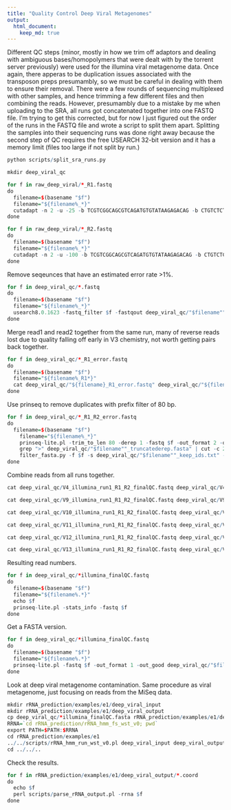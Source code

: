 ```yaml
---
title: "Quality Control Deep Viral Metagenomes"
output:
  html_document:
    keep_md: true
---
```


Different QC steps (minor, mostly in how we trim off adaptors and dealing with ambiguous bases/homopolymers that were dealt with by the torrent server previously) were used for the illumina viral metagenome data. Once again, there apperas to be duplication issues associated with the transposon preps presumambly, so we must be careful in dealing with them to ensure their removal. There were a few rounds of sequencing multiplexed with other samples, and hence trimming a few different files and then combining the reads. However, presumambly due to a mistake by me when uploading to the SRA, all runs got concatenated together into one FASTQ file. I'm trying to get this corrected, but for now I just figured out the order of the runs in the FASTQ file and wrote a script to split them apart. Splitting the samples into their sequencing runs was done right away because the second step of QC requires the free USEARCH 32-bit version and it has a memory limit (files too large if not split by run.)


```r
python scripts/split_sra_runs.py
```

```r
mkdir deep_viral_qc

for f in raw_deep_viral/*_R1.fastq
do
  filename=$(basename "$f")
  filename="${filename%_*}"
  cutadapt -n 2 -u -25 -b TCGTCGGCAGCGTCAGATGTGTATAAGAGACAG -b CTGTCTCTTATACACATCTGACGCTGCCGACGA -b GTCTCGTGGGCTCGGAGATGTGTATAAGAGACAG -b CTGTCTCTTATACACATCTCCGAGCCCACGAGAC -b AGATGTGTATAAGAGACAG -b CTGTCTCTTATACACATCT -o deep_viral_qc/"$filename""_R1_trim.fastq" $f
done

for f in raw_deep_viral/*_R2.fastq
do
  filename=$(basename "$f")
  filename="${filename%_*}"
  cutadapt -n 2 -u -100 -b TCGTCGGCAGCGTCAGATGTGTATAAGAGACAG -b CTGTCTCTTATACACATCTGACGCTGCCGACGA -b GTCTCGTGGGCTCGGAGATGTGTATAAGAGACAG -b CTGTCTCTTATACACATCTCCGAGCCCACGAGAC -b AGATGTGTATAAGAGACAG -b CTGTCTCTTATACACATCT -o deep_viral_qc/"$filename""_R2_trim.fastq" $f
done

```

Remove seqeunces that have an estimated error rate >1%.

```r
for f in deep_viral_qc/*.fastq
do
  filename=$(basename "$f")
  filename="${filename%_*}"
  usearch8.0.1623 -fastq_filter $f -fastqout deep_viral_qc/"$filename""_error.fastq" -fastq_maxns 1 -fastq_maxee_rate 0.01 -fastq_minlen 80
done
```

Merge read1 and read2 together from the same run, many of reverse reads lost due to quality falling off early in V3 chemistry, not worth getting pairs back together.

```r
for f in deep_viral_qc/*_R1_error.fastq
do
  filename=$(basename "$f")
  filename="${filename%_R1*}"
  cat deep_viral_qc/"${filename}_R1_error.fastq" deep_viral_qc/"${filename}_R2_error.fastq" > deep_viral_qc/"${filename}_R1_R2_error.fastq"
done
```

Use prinseq to remove duplicates with prefix filter of 80 bp.

```r
for f in deep_viral_qc/*_R1_R2_error.fastq
do
  filename=$(basename "$f")
	filename="${filename%_*}"
	prinseq-lite.pl -trim_to_len 80 -derep 1 -fastq $f -out_format 2 -out_good deep_viral_qc/"$filename""_truncatederep"
	grep ">" deep_viral_qc/"$filename""_truncatederep.fasta" | cut -c 2- > deep_viral_qc/"$filename""_keep_ids.txt"
	filter_fasta.py -f $f -s deep_viral_qc/"$filename""_keep_ids.txt" -o deep_viral_qc/"$filename""_finalQC.fastq"
done
```

Combine reads from all runs together.

```r
cat deep_viral_qc/V4_illumina_run1_R1_R2_finalQC.fastq deep_viral_qc/V4_illumina_run2_R1_R2_finalQC.fastq deep_viral_qc/V4_illumina_run4_R1_R2_finalQC.fastq > deep_viral_qc/V4_illumina_finalQC.fastq

cat deep_viral_qc/V9_illumina_run1_R1_R2_finalQC.fastq deep_viral_qc/V9_illumina_run2_R1_R2_finalQC.fastq deep_viral_qc/V9_illumina_run3_R1_R2_finalQC.fastq > deep_viral_qc/V9_illumina_finalQC.fastq

cat deep_viral_qc/V10_illumina_run1_R1_R2_finalQC.fastq deep_viral_qc/V10_illumina_run2_R1_R2_finalQC.fastq deep_viral_qc/V10_illumina_run3_R1_R2_finalQC.fastq deep_viral_qc/V10_illumina_run4_R1_R2_finalQC.fastq > deep_viral_qc/V10_illumina_finalQC.fastq

cat deep_viral_qc/V11_illumina_run1_R1_R2_finalQC.fastq deep_viral_qc/V11_illumina_run2_R1_R2_finalQC.fastq deep_viral_qc/V11_illumina_run4_R1_R2_finalQC.fastq > deep_viral_qc/V11_illumina_finalQC.fastq

cat deep_viral_qc/V12_illumina_run1_R1_R2_finalQC.fastq deep_viral_qc/V12_illumina_run2_R1_R2_finalQC.fastq deep_viral_qc/V12_illumina_run3_R1_R2_finalQC.fastq deep_viral_qc/V12_illumina_run4_R1_R2_finalQC.fastq > deep_viral_qc/V12_illumina_finalQC.fastq

cat deep_viral_qc/V13_illumina_run1_R1_R2_finalQC.fastq deep_viral_qc/V13_illumina_run2_R1_R2_finalQC.fastq deep_viral_qc/V13_illumina_run3_R1_R2_finalQC.fastq deep_viral_qc/V13_illumina_run4_R1_R2_finalQC.fastq > deep_viral_qc/V13_illumina_finalQC.fastq
```

Resulting read numbers.

```r
for f in deep_viral_qc/*illumina_finalQC.fastq
do
  filename=$(basename "$f")
  filename="${filename%.*}"
  echo $f
  prinseq-lite.pl -stats_info -fastq $f
done
```

Get a FASTA version.

```r
for f in deep_viral_qc/*illumina_finalQC.fastq
do
  filename=$(basename "$f")
  filename="${filename%.*}"
  prinseq-lite.pl -fastq $f -out_format 1 -out_good deep_viral_qc/"$filename"
done
```

Look at deep viral metagenome contamination. Same procedure as viral metagenome, just focusing on reads from the MiSeq data.

```r
mkdir rRNA_prediction/examples/e1/deep_viral_input
mkdir rRNA_prediction/examples/e1/deep_viral_output
cp deep_viral_qc/*illumina_finalQC.fasta rRNA_prediction/examples/e1/deep_viral_input/
RRNA=`cd rRNA_prediction/rRNA_hmm_fs_wst_v0; pwd`
export PATH=$PATH:$RRNA
cd rRNA_prediction/examples/e1
../../scripts/rRNA_hmm_run_wst_v0.pl deep_viral_input deep_viral_output
cd ../../..
```

Check the results.

```r
for f in rRNA_prediction/examples/e1/deep_viral_output/*.coord
do
  echo $f
  perl scripts/parse_rRNA_output.pl -rrna $f
done
```
